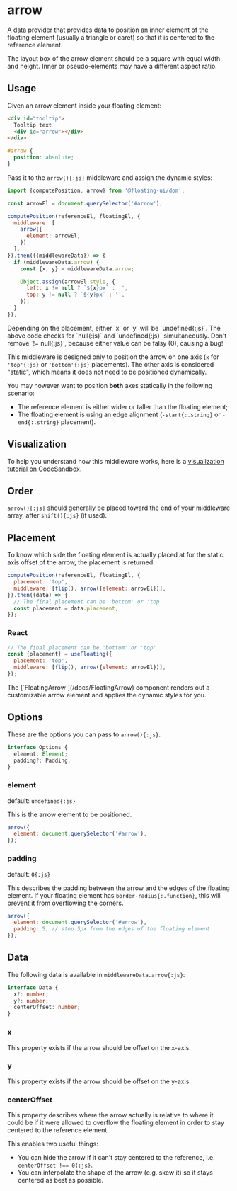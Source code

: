 # arrow

A data provider that provides data to position an inner element
of the floating element (usually a triangle or caret) so that it
is centered to the reference element.

<div className="flex flex-col gap-4">
  <Chrome center className="h-96">
    <Floating arrow>
      <div className="grid place-items-center w-32 h-32 border-2 border-gray-1000 border-dashed" />
    </Floating>
  </Chrome>
</div>

The layout box of the arrow element should be a square with equal
width and height. Inner or pseudo-elements may have a different
aspect ratio.

## Usage

Given an arrow element inside your floating element:

```html
<div id="tooltip">
  Tooltip text
  <div id="arrow"></div>
</div>
```

```css
#arrow {
  position: absolute;
}
```

Pass it to the `arrow(){:js}` middleware and assign the dynamic
styles:

```js
import {computePosition, arrow} from '@floating-ui/dom';

const arrowEl = document.querySelector('#arrow');

computePosition(referenceEl, floatingEl, {
  middleware: [
    arrow({
      element: arrowEl,
    }),
  ],
}).then(({middlewareData}) => {
  if (middlewareData.arrow) {
    const {x, y} = middlewareData.arrow;

    Object.assign(arrowEl.style, {
      left: x != null ? `${x}px` : '',
      top: y != null ? `${y}px` : '',
    });
  }
});
```

<Notice type="error" title="Important">
  Depending on the placement, either `x` or `y` will be
  `undefined{:js}`. The above code checks for `null{:js}` and
  `undefined{:js}` simultaneously. Don't remove `!= null{:js}`,
  because either value can be falsy (0), causing a bug!
</Notice>

This middleware is designed only to position the arrow on one
axis (`x` for `'top'{:js}` or `'bottom'{:js}` placements). The
other axis is considered "static", which means it does not need
to be positioned dynamically.

You may however want to position **both** axes statically in the
following scenario:

- The reference element is either wider or taller than the
  floating element;
- The floating element is using an edge alignment
  (`-start{:.string}` or `-end{:.string}` placement).

## Visualization

To help you understand how this middleware works, here is a
[visualization tutorial on CodeSandbox](https://codesandbox.io/s/mystifying-kare-ee3hmh?file=/src/index.js).

## Order

`arrow(){:js}` should generally be placed toward the end of your
middleware array, after `shift(){:js}` (if used).

## Placement

To know which side the floating element is actually placed at for
the static axis offset of the arrow, the placement is returned:

```js
computePosition(referenceEl, floatingEl, {
  placement: 'top',
  middleware: [flip(), arrow({element: arrowEl})],
}).then((data) => {
  // The final placement can be 'bottom' or 'top'
  const placement = data.placement;
});
```

### React

```js
// The final placement can be 'bottom' or 'top'
const {placement} = useFloating({
  placement: 'top',
  middleware: [flip(), arrow({element: arrowEl})],
});
```

<Notice>
  The [`FloatingArrow`](/docs/FloatingArrow) component renders
  out a customizable arrow element and applies the dynamic styles
  for you.
</Notice>

## Options

These are the options you can pass to `arrow(){:js}`.

```ts
interface Options {
  element: Element;
  padding?: Padding;
}
```

### element

default: `undefined{:js}`

This is the arrow element to be positioned.

```js
arrow({
  element: document.querySelector('#arrow'),
});
```

### padding

default: `0{:js}`

This describes the padding between the arrow and the edges of the
floating element. If your floating element has
`border-radius{:.function}`, this will prevent it from
overflowing the corners.

```js
arrow({
  element: document.querySelector('#arrow'),
  padding: 5, // stop 5px from the edges of the floating element
});
```

## Data

The following data is available in `middlewareData.arrow{:js}`:

```ts
interface Data {
  x?: number;
  y?: number;
  centerOffset: number;
}
```

### x

This property exists if the arrow should be offset on the x-axis.

### y

This property exists if the arrow should be offset on the y-axis.

### centerOffset

This property describes where the arrow actually is relative to
where it could be if it were allowed to overflow the floating
element in order to stay centered to the reference element.

This enables two useful things:

- You can hide the arrow if it can't stay centered to the
  reference, i.e. `centerOffset !== 0{:js}`.
- You can interpolate the shape of the arrow (e.g. skew it) so it
  stays centered as best as possible.
